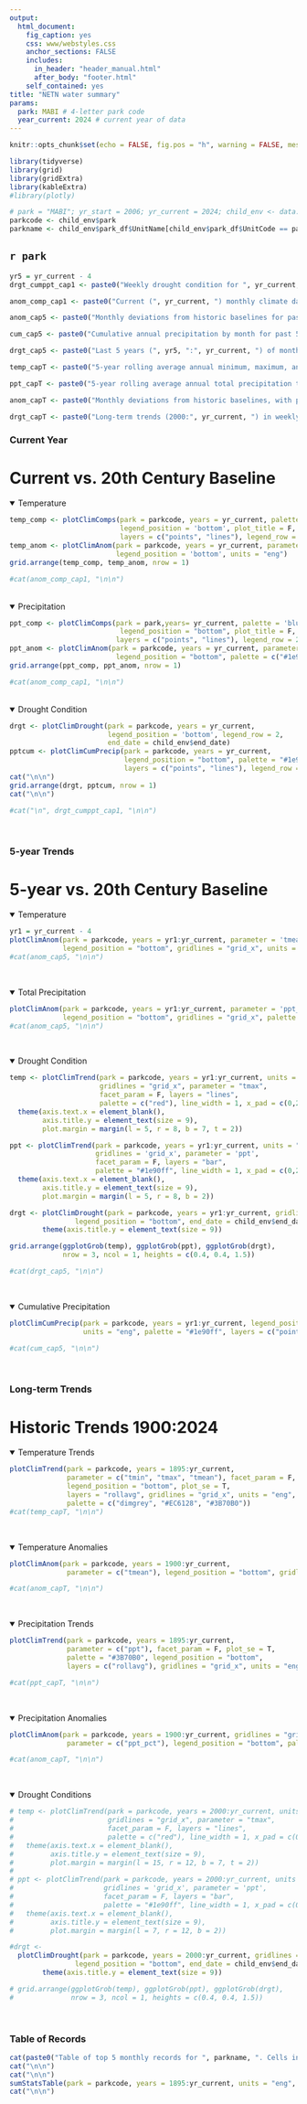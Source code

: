 ```yaml
---
output: 
  html_document:
    fig_caption: yes
    css: www/webstyles.css
    anchor_sections: FALSE
    includes: 
      in_header: "header_manual.html" 
      after_body: "footer.html"
    self_contained: yes
title: "NETN water summary"
params:
  park: MABI # 4-letter park code
  year_current: 2024 # current year of data
---
```


```r
knitr::opts_chunk$set(echo = FALSE, fig.pos = "h", warning = FALSE, message = FALSE, fig.align = 'left')
```

```r
library(tidyverse)
library(grid)
library(gridExtra)
library(kableExtra)
#library(plotly)
```

```r
# park = "MABI"; yr_start = 2006; yr_current = 2024; child_env <- data.frame(end_date = "07/31/2024")
parkcode <- child_env$park
parkname <- child_env$park_df$UnitName[child_env$park_df$UnitCode == parkcode]
```

##  `r park` {.tabset}

```r
yr5 = yr_current - 4
drgt_cumppt_cap1 <- paste0("Weekly drought condition for ", yr_current, " based on proportion of a park's predominant county in each drought level using the <a href='https://droughtmonitor.unl.edu/'>U.S. Drought Monitor</a> (left). Cumulative annual precipitation in ", yr_current, " by month compared to the 20th century baseline (right). Total monthly precipitation data are derived from  <a href='https://www.ncei.noaa.gov/access/metadata/landing-page/bin/iso?id=gov.noaa.ncdc:C00332'>NOAA monthly NClimGrid gridded climate data</a> extracted for a given park's geographic centroid.") 

anom_comp_cap1 <- paste0("Current (", yr_current, ") monthly climate data (solid) compared to historic climate baselines (left). Climate baselines include minimum and maximum (light grey), 95% distribution (grey), and middle 50% distribution (dark grey) of values recorded from 1901 to 2000, along with the baseline average (black line). Monthly deviations from historic baselines (right) in ", yr_current, " with positive (red) bars indicating above average deviations, and negative (blue) bars indicating below average deviations. Historic baselines are based on <a href='https://www.ncei.noaa.gov/products/land-based-station/us-climate-normals'>NOAA 20th century normals</a> for a given park's geographic centroid. Current monthly data are derived from <a href='https://www.ncei.noaa.gov/access/metadata/landing-page/bin/iso?id=gov.noaa.ncdc:C00332'>NOAA NClimGrid </a> gridded climate dataset extracted for a given park's geographic centroid.") 

anom_cap5 <- paste0("Monthly deviations from historic baselines for past 5 years (", yr5, ":", yr_current, ") with positive (red) bars, indicated above average deviations, and negative (blue) bars indicating below average deviations. Historic baselines are based on <a href='https://www.ncei.noaa.gov/products/land-based-station/us-climate-normals'>NOAA 20th century normals</a> for a given park's geographic centroid. 5-year  (", yr5, ":", yr_current, ") monthly data are derived from <a href='https://www.ncei.noaa.gov/access/metadata/landing-page/bin/iso?id=gov.noaa.ncdc:C00332'>NOAA NClimGrid </a> gridded climate dataset extracted for a given park's geographic centroid.")

cum_cap5 <- paste0("Cumulative annual precipitation by month for past 5 years (", yr5, ":", yr_current, " ) compared to the 20th century baseline. Total monthly precipitation data are derived from  <a href='https://www.ncei.noaa.gov/access/metadata/landing-page/bin/iso?id=gov.noaa.ncdc:C00332'>NOAA monthly NClimGrid gridded climate data</a> extracted for a given park's geographic centroid.")

drgt_cap5 <- paste0("Last 5 years (", yr5, ":", yr_current, ") of monthly average temperature (top), monthly total precipitation (middle), and weekly drought condition (bottom) based on proportion of a park's predominant county by drought level using the <a href='https://droughtmonitor.unl.edu/'>U.S. Drought Monitor</a>.") 

temp_capT <- paste0("5-year rolling average annual minimum, maximum, and average temperature trends from 1900 to ", yr_current, " by month derived from <a href='https://www.ncei.noaa.gov/access/metadata/landing-page/bin/iso?id=gov.noaa.ncdc:C00332'>NOAA NClimGrid </a> gridded climate dataset extracted for a given park's geographic centroid.")

ppt_capT <- paste0("5-year rolling average annual total precipitation trends from 1900 to ", yr_current, " derived from <a href='https://www.ncei.noaa.gov/access/metadata/landing-page/bin/iso?id=gov.noaa.ncdc:C00332'>NOAA NClimGrid </a> gridded climate dataset extracted for a given park's geographic centroid.")

anom_capT <- paste0("Monthly deviations from historic baselines, with positive (red) bars, indicated above average deviations, and negative (blue) bars indicating below average deviations for 1900 to ", yr_current, ". Historic baselines are based on <a href='https://www.ncei.noaa.gov/products/land-based-station/us-climate-normals'>NOAA 20th century normals</a> for a given park's geographic centroid. Monthly data are derived from <a href='https://www.ncei.noaa.gov/access/metadata/landing-page/bin/iso?id=gov.noaa.ncdc:C00332'>NOAA NClimGrid </a> gridded climate dataset extracted for a given park's geographic centroid.")

drgt_capT <- paste0("Long-term trends (2000:", yr_current, ") in weekly drought condition based on proportion of a park's predominant county by drought level using the <a href='https://droughtmonitor.unl.edu/'>U.S. Drought Monitor</a>. Note that drought data are only available from 2000 to present.") 

```

### Current Year {.tabset}
<h1>Current vs. 20th Century Baseline</h1>
<details open><summary class='drop'>Temperature</summary>
```r
temp_comp <- plotClimComps(park = parkcode, years = yr_current, palette = 'red', parameter = c('tmean'),
                           legend_position = 'bottom', plot_title = F, units = "eng", 
                           layers = c("points", "lines"), legend_row = 2)
temp_anom <- plotClimAnom(park = parkcode, years = yr_current, parameter = 'tmean',
                          legend_position = 'bottom', units = "eng")
grid.arrange(temp_comp, temp_anom, nrow = 1)

#cat(anom_comp_cap1, "\n\n")
```

</details>
<br>
<details open><summary class='drop'>Precipitation</summary>
```r
ppt_comp <- plotClimComps(park = park,years= yr_current, palette = 'blue', parameter = c('ppt'),
                           legend_position = "bottom", plot_title = F, units = "eng", 
                          layers = c("points", "lines"), legend_row = 2)
ppt_anom <- plotClimAnom(park = parkcode, years = yr_current, parameter = 'ppt_pct',
                          legend_position = "bottom", palette = c("#1e90ff", "#7F6748"))
grid.arrange(ppt_comp, ppt_anom, nrow = 1)

#cat(anom_comp_cap1, "\n\n")
```
</details>
<br>
<details open><summary class='drop'>Drought Condition</summary>
```r
drgt <- plotClimDrought(park = parkcode, years = yr_current, 
                        legend_position = 'bottom', legend_row = 2, 
                        end_date = child_env$end_date)
pptcum <- plotClimCumPrecip(park = parkcode, years = yr_current, 
                            legend_position = "bottom", palette = "#1e90ff", 
                            layers = c("points", "lines"), legend_row = 2) 
cat("\n\n")
grid.arrange(drgt, pptcum, nrow = 1)
cat("\n\n")

#cat("\n", drgt_cumppt_cap1, "\n\n")
```
</details>
<br>

### 5-year Trends {.tabset}
<h1>5-year vs. 20th Century Baseline</h1>
<details open><summary class='drop'>Temperature</summary>
```r
yr1 = yr_current - 4
plotClimAnom(park = parkcode, years = yr1:yr_current, parameter = 'tmean', 
             legend_position = "bottom", gridlines = "grid_x", units = "eng")
#cat(anom_cap5, "\n\n")
```
</details>
<br>

<details open><summary class='drop'>Total Precipitation</summary>
```r
plotClimAnom(park = parkcode, years = yr1:yr_current, parameter = 'ppt_pct', 
             legend_position = "bottom", gridlines = "grid_x", palette = c("#1e90ff", "#7F6748"))
#cat(anom_cap5, "\n\n")
```
</details>
<br>

<details open><summary class='drop'>Drought Condition</summary>
```r
temp <- plotClimTrend(park = parkcode, years = yr1:yr_current, units = "eng",
                      gridlines = "grid_x", parameter = "tmax", 
                      facet_param = F, layers = "lines", 
                      palette = c("red"), line_width = 1, x_pad = c(0,29)) + 
  theme(axis.text.x = element_blank(), 
        axis.title.y = element_text(size = 9), 
        plot.margin = margin(l = 5, r = 8, b = 7, t = 2))

ppt <- plotClimTrend(park = parkcode, years = yr1:yr_current, units = "eng",
                     gridlines = 'grid_x', parameter = 'ppt',
                     facet_param = F, layers = "bar",
                     palette = "#1e90ff", line_width = 1, x_pad = c(0,29)) +
  theme(axis.text.x = element_blank(), 
        axis.title.y = element_text(size = 9), 
        plot.margin = margin(l = 5, r = 8, b = 2))

drgt <- plotClimDrought(park = parkcode, years = yr1:yr_current, gridlines = "grid_x", 
                legend_position = "bottom", end_date = child_env$end_date, x_pad = c(0.01,0)) +
        theme(axis.title.y = element_text(size = 9))

grid.arrange(ggplotGrob(temp), ggplotGrob(ppt), ggplotGrob(drgt), 
             nrow = 3, ncol = 1, heights = c(0.4, 0.4, 1.5))

#cat(drgt_cap5, "\n\n")
```
</details>
</br>


<details open><summary class='drop'>Cumulative Precipitation</summary>
```r
plotClimCumPrecip(park = parkcode, years = yr1:yr_current, legend_position = "bottom", 
                  units = "eng", palette = "#1e90ff", layers = c("points", "lines"))

#cat(cum_cap5, "\n\n")

```
</details>
</br>

### Long-term Trends {.tabset}
<h1>Historic Trends 1900:2024</h1>
<details open><summary class='drop'>Temperature Trends</summary>
```r
plotClimTrend(park = parkcode, years = 1895:yr_current, 
              parameter = c("tmin", "tmax", "tmean"), facet_param = F,
              legend_position = "bottom", plot_se = T,
              layers = "rollavg", gridlines = "grid_x", units = "eng", 
              palette = c("dimgrey", "#EC6128", "#3B70B0"))
#cat(temp_capT, "\n\n")

```
</details>
<br>

<details open><summary class='drop'>Temperature Anomalies</summary>
```r
plotClimAnom(park = parkcode, years = 1900:yr_current, 
              parameter = c("tmean"), legend_position = "bottom", gridlines = "grid_x", units = "eng")

#cat(anom_capT, "\n\n")
```
</details>
<br>

<details open><summary class='drop'>Precipitation Trends</summary>
```r
plotClimTrend(park = parkcode, years = 1895:yr_current,
              parameter = c("ppt"), facet_param = F, plot_se = T,
              palette = "#3B70B0", legend_position = "bottom", 
              layers = c("rollavg"), gridlines = "grid_x", units = "eng")

#cat(ppt_capT, "\n\n")
```
</details>
<br>

<details open><summary class='drop'>Precipitation Anomalies</summary>
```r
plotClimAnom(park = parkcode, years = 1900:yr_current, gridlines = "grid_x", 
              parameter = c("ppt_pct"), legend_position = "bottom", palette = c("#1e90ff", "#7F6748"))

#cat(anom_capT, "\n\n")
```
</details>
<br>


<details open><summary class='drop'>Drought Conditions</summary>
```r
# temp <- plotClimTrend(park = parkcode, years = 2000:yr_current, units = "eng",
#                       gridlines = "grid_x", parameter = "tmax", 
#                       facet_param = F, layers = "lines", 
#                       palette = c("red"), line_width = 1, x_pad = c(0,29)) + 
#   theme(axis.text.x = element_blank(), 
#         axis.title.y = element_text(size = 9), 
#         plot.margin = margin(l = 15, r = 12, b = 7, t = 2))
# 
# ppt <- plotClimTrend(park = parkcode, years = 2000:yr_current, units = "eng",
#                      gridlines = 'grid_x', parameter = 'ppt',
#                      facet_param = F, layers = "bar",
#                      palette = "#1e90ff", line_width = 1, x_pad = c(0,29)) +
#   theme(axis.text.x = element_blank(), 
#         axis.title.y = element_text(size = 9), 
#         plot.margin = margin(l = 7, r = 12, b = 2))

#drgt <- 
  plotClimDrought(park = parkcode, years = 2000:yr_current, gridlines = "grid_x", 
                legend_position = "bottom", end_date = child_env$end_date, x_pad = c(0.01,0)) +
        theme(axis.title.y = element_text(size = 9))

# grid.arrange(ggplotGrob(temp), ggplotGrob(ppt), ggplotGrob(drgt), 
#              nrow = 3, ncol = 1, heights = c(0.4, 0.4, 1.5))

```
</details>
<br>

### Table of Records {.tabset}
```r
cat(paste0("Table of top 5 monthly records for ", parkname, ". Cells include the year for each record by month, with years >= 2020 denoted in red. Hovering over the cell will display the value for each record.\n\n"))
cat("\n\n")
cat("\n\n")
sumStatsTable(park = parkcode, years = 1895:yr_current, units = "eng", top_n = 5, kable = T)
cat("\n\n")
```

